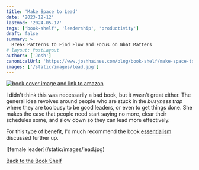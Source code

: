 ```yaml
---
title: 'Make Space to Lead'
date: '2023-12-12'
lastmod: '2024-05-17'
tags: ['book-shelf', 'leadership', 'productivity']
draft: false
summary: >
  Break Patterns to Find Flow and Focus on What Matters
# layout: PostLayout
authors: ['Josh']
canonicalUrl: 'https://www.joshhaines.com/blog/book-shelf/make-space-to-lead'
images: ['/static/images/lead.jpg']
---
```


<div className="mx-auto w-1/3">
  <a href="https://www.amazon.com/Make-Space-Lead-Patterns-Matters/dp/1737998327">
    <img
      alt="book cover image and link to amazon"
      src="https://m.media-amazon.com/images/I/41f6+UXOg0L._SY445_SX342_.jpg"
    />
  </a>
</div>

I didn't think this was necessarily a bad book, but it wasn't great either. The general idea revolves around people who are stuck in the _busyness trap_ where they are too busy to be good leaders, or even to get things done. She makes the case that people need start saying no more, clear their schedules some, and slow down so they can lead more effectively.

For this type of benefit, I'd much recommend the book [essentialism](/blog/book-shelf/essentialism) discussed further up.

<div className="-mx-2 flex flex-wrap justify-center overflow-hidden xl:-mx-2">
  <div className="my-1 w-full overflow-hidden px-2 xl:my-1 xl:w-3/4 xl:px-2">
    ![female leader](/static/images/lead.jpg)
  </div>
</div>

[Back to the Book Shelf](/blog/book-shelf)
